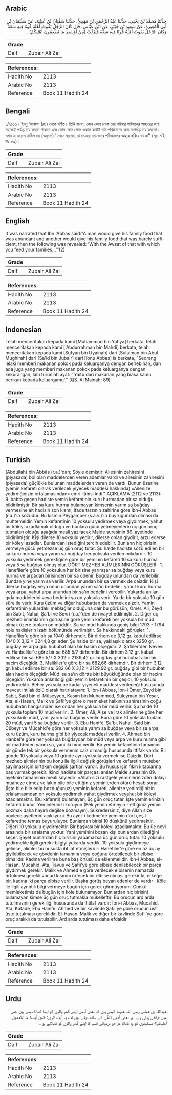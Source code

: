 ## Arabic


<div dir="rtl" lang="ar" style={{fontSize:'larger',backgroundColor:'#f8f9fa',padding:20}}>
حَدَّثَنَا مُحَمَّدُ بْنُ يَحْيَى، حَدَّثَنَا عَبْدُ الرَّحْمَنِ بْنُ مَهْدِيٍّ، حَدَّثَنَا سُفْيَانُ بْنُ عُيَيْنَةَ، عَنْ سُلَيْمَانَ بْنِ أَبِي الْمُغِيرَةِ، عَنْ سَعِيدِ بْنِ جُبَيْرٍ، عَنِ ابْنِ عَبَّاسٍ، قَالَ كَانَ الرَّجُلُ يَقُوتُ أَهْلَهُ قُوتًا فِيهِ سَعَةٌ وَكَانَ الرَّجُلُ يَقُوتُ أَهْلَهُ قُوتًا فِيهِ شِدَّةٌ فَنَزَلَتْ ‏(مِنْ أَوْسَطِ مَا تُطْعِمُونَ أَهْلِيكُمْ)‏ ‏.‏
</div>
<div style={{backgroundColor:'#f8f9fa',padding:20, marginBottom: 10}}><table> <thead> <tr> <th>Grade</th> <th></th> </tr> </thead> <tbody> <tr><td>Daif</td><td>Zubair Ali Zai</td></tr></tbody></table><table> <thead> <tr> <th>References:</th> <th></th> </tr> </thead> <tbody><tr><td>Hadith No</td><td>2113</td></tr><tr><td>Arabic No</td><td>2113</td></tr><tr><td>Reference</td><td>Book 11 Hadith 24</td></tr></tbody></table></div>

## Bengali


<div dir="ltr" lang="bn" style={{fontSize:'larger',backgroundColor:'#f8f9fa',padding:20}}>
১/২১১৩। ইবনু ‘আব্বাস (রাঃ) থেকে বর্ণিত। তিনি বলেন, কোন কোন লোক তার পরিবার পরিজনের আহারের জন্য সহজেই পর্যাপ্ত ব্যয় করতে পারতো এবং কোন কোন লোক একান্ত কষ্টেই তার পরিজনদের জন্য অপর্যাপ্ত ব্যয় করতো। তখন এ আয়াত নাযিল হয় (অনুবাদ) ‘‘মধ্যম ধরনের, যা তোমরা তোমাদের পরিজনদের আহার করিয়ে থাকো’’ (সূরা মাইদাঃ ৮৯)।
</div>
<div style={{backgroundColor:'#f8f9fa',padding:20, marginBottom: 10}}><table> <thead> <tr> <th>Grade</th> <th></th> </tr> </thead> <tbody> <tr><td>Daif</td><td>Zubair Ali Zai</td></tr></tbody></table><table> <thead> <tr> <th>References:</th> <th></th> </tr> </thead> <tbody><tr><td>Hadith No</td><td>2113</td></tr><tr><td>Arabic No</td><td>2113</td></tr><tr><td>Reference</td><td>Book 11 Hadith 24</td></tr></tbody></table></div>

## English


<div dir="ltr" lang="en" style={{fontSize:'larger',backgroundColor:'#f8f9fa',padding:20}}>
It was narrated that Ibn 'Abbas said:"A man would give his family food that was abundant and another would give his family food that was barely sufficient, then the following was revealed: 'With the Awsat of that with which you feed your families...’”(2)
</div>
<div style={{backgroundColor:'#f8f9fa',padding:20, marginBottom: 10}}><table> <thead> <tr> <th>Grade</th> <th></th> </tr> </thead> <tbody> <tr><td>Daif</td><td>Zubair Ali Zai</td></tr></tbody></table><table> <thead> <tr> <th>References:</th> <th></th> </tr> </thead> <tbody><tr><td>Hadith No</td><td>2113</td></tr><tr><td>Arabic No</td><td>2113</td></tr><tr><td>Reference</td><td>Book 11 Hadith 24</td></tr></tbody></table></div>

## Indonesian


<div dir="ltr" lang="id" style={{fontSize:'larger',backgroundColor:'#f8f9fa',padding:20}}>
Telah menceritakan kepada kami [Muhammad bin Yahya] berkata, telah menceritakan kepada kami ['Abdurrahman bin Mahdi] berkata, telah menceritakan kepada kami [Sufyan bin Uyainah] dari [Sulaiman bin Abul Mughirah] dari [Sa'id bin Jubair] dari [Ibnu Abbas] ia berkata, "Seorang lelaki memberi makanan pokok pada keluarganya dengan berlebihan, dan ada juga yang memberi makanan pokok pada keluarganya dengan kekurangan, lalu turunlah ayat: ' Yaitu dari makanan yang biasa kamu berikan kepada keluargamu'." (QS. Al Maidah; 89)
</div>
<div style={{backgroundColor:'#f8f9fa',padding:20, marginBottom: 10}}><table> <thead> <tr> <th>Grade</th> <th></th> </tr> </thead> <tbody> <tr><td>Daif</td><td>Zubair Ali Zai</td></tr></tbody></table><table> <thead> <tr> <th>References:</th> <th></th> </tr> </thead> <tbody><tr><td>Hadith No</td><td>2113</td></tr><tr><td>Arabic No</td><td>2113</td></tr><tr><td>Reference</td><td>Book 11 Hadith 24</td></tr></tbody></table></div>

## Turkish


<div dir="ltr" lang="tr" style={{fontSize:'larger',backgroundColor:'#f8f9fa',padding:20}}>
(Abdullah) bin Abbâs (r.a.)'dan; Şöyle demiştir: Ailesinin zahiresini (piyasada) bol olan maddelerden veren adamlar vardı ve ailesinin zahiresini (piyasada) güçlükle bulunan maddelerden veren de vardı. Bunun üzerine (yemin kefareti olarak verilecek yiyecek maddesi hakkında) «Ailenize yedirdiğinizin ortalamasından» emri ilâhisi indi." AÇIKLAMA (2112 ve 2113): 9. babta geçen hadiste yemin kefaretinin kuru hurmadan bir sa olduğu bildirilmiştir. Bir sa kuru hurma bulamayan kimsenin yarım sa buğday vermesine ait hadisin son kısmı, ifade tarzının zahirine göre İbn-i Abbas (r.a.)'ın sözüdür. Bu kısmın Peygamber (s.a.v.)'in buyruğundan olması da muhtemeldir. Yemin kefaretinin 10 yoksulu yedirmek veya giydirmek, yahut bir köleyi azadlamak olduğu ve bunlara gücü yetmeyenIerin üç gün oruç tutmaları olduğu aşağıda meali yazılacak Maide suresinin 89. ayetinde bildirilmiştir. Kişi dilerse 10 yoksulu yedirir, dilerse onlan giydirir, arzu ederse bir köleyi azadIar. Bunlardan istediğini tercih edebilir. Bunların hiç birisini vermeye gücü yetmezse üç gün oruç tutar. Şu halde hadiste sözü edilen bir sa kuru hurma veya yarım sa buğday her yoksula verilen mikdardır. 10 yoksulu yedirmek gerektiğine göre bir yeminin kefareti 10 sa kuru hurma veya 5 sa buğday olmuş olur. DÖRT MEZHEB ALİMLERİNİN GÖRÜŞLERİ : 1. Hanefiler'e göre 10 yoksulun her birisine yarımşar sa buğday veya kuru hurma ve arpadan birisinden bir sa ödenir. Buğday unundan da verilebilir. Bundan yine yarım sa verilir. Arpa unundan bir sa vermek de caizdir. Kişi dilerse buğday veya onun unundan yarım sa'ın bedelini, yahut kuru hurma veya arpa, yahut arpa unundan bir sa'ın bedelini verebilir. Yukarda anılan gıda maddelerini veya bedelini ya on yoksula verir. Ya da bir yoksula 10 gün süre ile verir. Kuru üzüm ve diğer hububattan da vermek caizdir. Yemin kefaretinin yukardaki meblağlar olduğuna dair bu görüşün, Ömer. Ali, Zeyd bin Sabit, Nahai, Şa'bi ve Sevri (r.a.)'den de rivayet edilmiştir. 2. Diğer üç mezheb imamlarının görüşüne göre yemin kefareti her yoksula bir müd olmak üzere toplam on müddür. Sa ve müd hakkında geniş bilgi 1793 - 1794 nolu hadislerin izahı bölümünde verilmiştir. Sa hakkındaki görüşler: 1. Hanefiler'e göre bir sa 1040 dirhemdir. Bir dirhem de 3,12 gr. kabul edilirse 1040 X 3,12 = 3244,8 gr. eder. Şu halde bir sa, yaklaşık olarak 3250 gr. buğday ve arpa gibi hububat alan bir hacim ölçeğidir. 2. Şafiiler'den Nevevi ve Hanbeliler'e göre bir sa 685 5/7 dirhemdir. Bir dirhem 3,12 gr. kabul edilirse bir sa: 685 5/7 X 3,12 = 2139,42 gr. buğday gibi hububat alan bir hacim ölçeğidir. 3. Malikiler'e göre bir sa 682,66 dirhemdir. Bir dirhem 3,12 gr. kabul edilirse bir sa: 682,66 X 3,12 = 2129,92 gr. buğday gibi bir hububat alan hacim ölçeğidir. Müd ise sa'ın dörtte biri büyüklüğünde olan bir hacim ölçeğidir. Yukarda anlatıldığı gibi yemin kefaretinin bir çeşidi, 10 yoksulu yedirmektir. Beher yoksula ne kadar yiyecek maddesi verileceği hususunda mevcut ihtilaiı özlü olarak hatırlatayım: 1. İbn-i Abbas, İbn-i Ömer, Zeyd bin Sabit, Said bin el-Müseyyeb, Kasım bin Muhammed, Süleyman bin Yesar, Ata, el-Hasan, Malik ve Şafii'ye göre o memleket halkının zahiresinin çoğu hububatın hangisinden ise ondan her yoksula bir müd verilir. Şu halde 10 yoksula toplam 10 müd verilir . 2. Ömer, Ali, Aişe ve Irak alimlerine göre her yoksula iki müd, yani yarım sa buğday verilir. Buna göre 10 yoksula toplam 20 müd, yani 5 sa buğday verilir. 3. Ebu Hanife, Şa'bi, Nahai, Said bin Cübeyr ve Mücahid'e göre her yoksula yarım sa buğday veya bir sa arpa, kuru üzüm, kuru hurma gibi bir yiyecek maddesi verilir. 4. Ahmed bin HanbeI'e göre her yoksula buğdaydan bir müd veya arpa ve kuru hurma gibi bir maddeden yarım sa, yani iki müd verilir. Bir yemin kefaretinin tamamını bir günde tek bir yoksula vermenin caiz olmadığı hususunda ittifak vardır. Bii günde 10 yoksula veya 10 günde aynı yoksula vermek ise Caizdir. Dört mezheb alimlerinin bu konu ile ilgili değişik görüşleri ve kefaretin muteber sayılması için birtakım değişik şartları vardır. Bu husus için fıkıh kitabıarına baş vurmak gerekir. İkinci hadiste bir parçası anılan Maide suresinin 89. ayetinin tamamının meali şöyledir: «Allah sizi rastgele yeminlerinizden dolayı muaheze etmez ve lakin bile bile ettiğiniz yeminlerden ötürü hesab sorar. (İşte bile bile edip bozduğunuz) yeminin kefareti, ailenize yedirdiğinizin orlalamasmdan on yoksulu yedirmek yahut giydirmek veyahut bir köleyi azadlamaktır. (Bu kefareti) bulamayan, üç gün oruç tutar. İşte yeminlerinizin kefareti budur. Yeminlerinizi koruyun (Pek yemin etmeyin - ettiğiniz yemini bozmak daha hayırlı değilse bozmayın). Şükredersiniz, diye Allah size böylece ayetlerini açıklıyor.» Bu ayet-i kedme'de yeminin dört çeşit kefaretine temas buyuruluyor. Bunlardan birisi 10 düşkünü yedirmektir. Diğeri 10 yoksulu giydirmektir. Bir başkası bir köleyi azadlamaktır. Bu üç nevi arasında bir sıralama yoktur. Yani yeminini bozan kişi bunlardan dilediğini seçer. Şayet bunlardan hiç birisini yapamazsa üç gün oruç tutar. 10 yoksulu yedirmekle ilgili gerekli bilgiyi yukarda verdik. 10 yoksulu giydirmeye gelince, alimler bu hususta ihtilaf etmişlerdir: Hanefiler'e göre en az üç ay giyilebilecek ve gövdenin tamamını veya çoğunu örtebilecek bir elbise olmalıdır. Kadına verilirse buna baş örtüsü de eklenmelidir. İbn-i Abbas, el-Hasan, Mücahid, Ata, Tavus ve Şafii'ye göre elbise denilebilecek bir parça giydirmek gerekir. Malik ve Ahmed'e göre verilecek elbisenin namazda örtülmesi gerekli vücud kısmını örtecek bir elbise olması gerekir ki, erkeğe bir, kadına iki parça elbise verilir. Başka görüş beyan edenler de vardır . Köle ile ilgili aynntılı bilgi vermeye bugün için gerek görmüyorum. Çünkü memleketimiz de bugün için köle bulunamıyor. Bunlardan hiç birisini bulamayan kimse üç gün oruç tutmakla mükelleftir. Bu orucun ard arda tutulmasının gerekliliği husüsunda da ihtilaf vardır: İbn-i Abbas, Mücahid, Ata, Katade, Ebu Hanife. Ahmed ve bir kaviinde Şafii'ye göre orucun üst üste tutulması gereklidir. El-Hasan. Malik ve diğer bir kavlinde Şafii'ye göre oruç aralıklı da tutulabilir. Ard arda tutulması daha efdaldir
</div>
<div style={{backgroundColor:'#f8f9fa',padding:20, marginBottom: 10}}><table> <thead> <tr> <th>Grade</th> <th></th> </tr> </thead> <tbody> <tr><td>Daif</td><td>Zubair Ali Zai</td></tr></tbody></table><table> <thead> <tr> <th>References:</th> <th></th> </tr> </thead> <tbody><tr><td>Hadith No</td><td>2113</td></tr><tr><td>Arabic No</td><td>2113</td></tr><tr><td>Reference</td><td>Book 11 Hadith 24</td></tr></tbody></table></div>

## Urdu


<div dir="rtl" lang="ur" style={{fontSize:'larger',backgroundColor:'#f8f9fa',padding:20}}>
عبداللہ بن عباس رضی اللہ عنہما کہتے ہیں کہ بعض آدمی اپنے گھر والوں کو ایسا کھانا دیتے ہیں جس میں فراخی ہوتی ہے، اور بعض آدمی تنگی کے ساتھ دیتے ہیں تب یہ آیت اتری: «من أوسط ما تطعمون أهليكم» مسکینوں کو وہ کھانا دو جو درمیانی قسم کا اپنے گھر والوں کو کھلاتے ہو ۔
</div>
<div style={{backgroundColor:'#f8f9fa',padding:20, marginBottom: 10}}><table> <thead> <tr> <th>Grade</th> <th></th> </tr> </thead> <tbody> <tr><td>Daif</td><td>Zubair Ali Zai</td></tr></tbody></table><table> <thead> <tr> <th>References:</th> <th></th> </tr> </thead> <tbody><tr><td>Hadith No</td><td>2113</td></tr><tr><td>Arabic No</td><td>2113</td></tr><tr><td>Reference</td><td>Book 11 Hadith 24</td></tr></tbody></table></div>